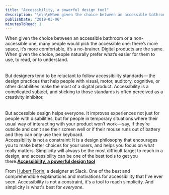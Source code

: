 ```yaml
---
title: "Accessibility, a powerful design tool"
description: "\n\n\nWhen given the choice between an accessible bathroom or a non-accessible one, many people would pick the accessible one: there’s more space, it’s more comfortable, it’s a no-brainer. Digital products are the same. When given the choice, people naturally prefer what’s easier for them to use, to read, or to understand.\n\n\n\nBut designers tend to be reluctant to follow accessibility standards — the design practices that help people with visual, motor, auditory, cognitive, or other disabilities mak"
publishDate: "2019-03-06"
minutesToRead: 1
---
```


<div class="blockquote">
<div><p>When given the choice between an accessible bathroom or a non-accessible one, many people would pick the accessible one: there’s more space, it’s more comfortable, it’s a no-brainer. Digital products are the same. When given the choice, people naturally prefer what’s easier for them to use, to read, or to understand.<br /><br /><br />
But designers tend to be reluctant to follow accessibility standards — the design practices that help people with visual, motor, auditory, cognitive, or other disabilities make the most of a digital product. Accessibility is a complicated subject, and sticking to those standards is often perceived as a creativity inhibitor.<br /><br /><br />
But accessible design helps everyone. It improves experiences not just for people with disabilities, but for people in temporary situations where their usual way of interacting with your product won’t work — say, if they’re outside and can’t see their screen well or if their mouse runs out of battery and they can only use their keyboard.<br />
Accessibility is not a constraint: It is a design philosophy that encourages you to make better choices for your users, and helps you focus on what really matters. Simplicity will always be the most difficult target to reach in a design, and accessibility can be one of the best tools to get you there.<strong><a href="https://slack.design/accessibility-a-powerful-design-tool-22f5e6d46278?ref=antonsten.com">Accessibility, a powerful design tool</a></strong></p></div>
</div>

<p>From <a href="https://slack.design/@hubflorin?ref=antonsten.com">Hubert Florin</a>, a designer at Slack. One of the best and comprehendible explanations and motivations for accessibility that I've ever seen. Accessibility is not a constraint, it's a tool to reach simplicity. And simplicity is what's best for <em>everyone</em>.</p>